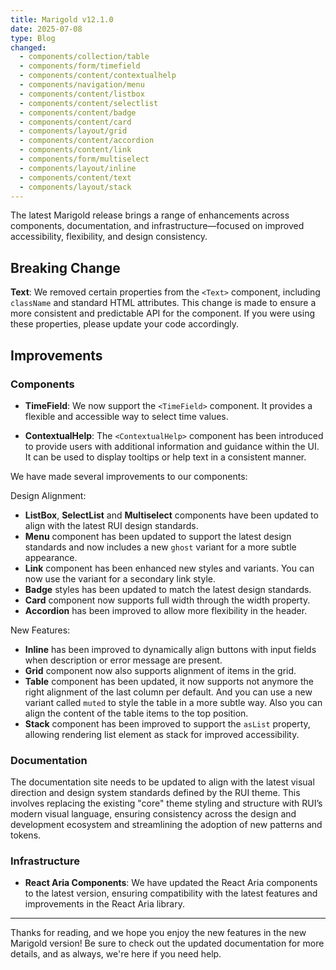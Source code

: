 ```yaml
---
title: Marigold v12.1.0
date: 2025-07-08
type: Blog
changed:
  - components/collection/table
  - components/form/timefield
  - components/content/contextualhelp
  - components/navigation/menu
  - components/content/listbox
  - components/content/selectlist
  - components/content/badge
  - components/content/card
  - components/layout/grid
  - components/content/accordion
  - components/content/link
  - components/form/multiselect
  - components/layout/inline
  - components/content/text
  - components/layout/stack
---
```


The latest Marigold release brings a range of enhancements across components, documentation, and infrastructure—focused on improved accessibility, flexibility, and design consistency.

## Breaking Change

**Text**: We removed certain properties from the `<Text>` component, including `className` and standard HTML attributes. This change is made to ensure a more consistent and predictable API for the component. If you were using these properties, please update your code accordingly.

## Improvements

### Components

- **TimeField**: We now support the `<TimeField>` component. It provides a flexible and accessible way to select time values.

- **ContextualHelp**: The `<ContextualHelp>` component has been introduced to provide users with additional information and guidance within the UI. It can be used to display tooltips or help text in a consistent manner.

We have made several improvements to our components:

Design Alignment:

- **ListBox**, **SelectList** and **Multiselect** components have been updated to align with the latest RUI design standards.
- **Menu** component has been updated to support the latest design standards and now includes a new `ghost` variant for a more subtle appearance.
- **Link** component has been enhanced new styles and variants. You can now use the variant for a secondary link style.
- **Badge** styles has been updated to match the latest design standards.
- **Card** component now supports full width through the width property.
- **Accordion** has been improved to allow more flexibility in the header.

New Features:

- **Inline** has been improved to dynamically align buttons with input fields when description or error message are present.
- **Grid** component now also supports alignment of items in the grid.
- **Table** component has been updated, it now supports not anymore the right alignment of the last column per default. And you can use a new variant called `muted` to style the table in a more subtle way. Also you can align the content of the table items to the top position.
- **Stack** component has been improved to support the `asList` property, allowing rendering list element as stack for improved accessibility.

### Documentation

The documentation site needs to be updated to align with the latest visual direction and design system standards defined by the RUI theme. This involves replacing the existing "core" theme styling and structure with RUI’s modern visual language, ensuring consistency across the design and development ecosystem and streamlining the adoption of new patterns and tokens.

### Infrastructure

- **React Aria Components**: We have updated the React Aria components to the latest version, ensuring compatibility with the latest features and improvements in the React Aria library.

---

Thanks for reading, and we hope you enjoy the new features in the new Marigold version! Be sure to check out the updated documentation for more details, and as always, we're here if you need help.
